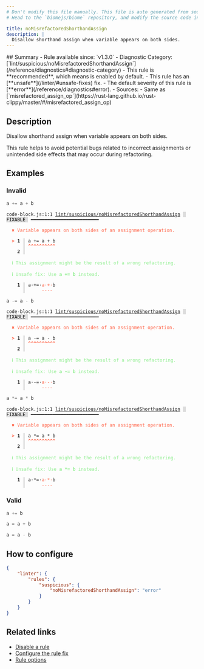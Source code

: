 ```yaml
---
# Don't modify this file manually. This file is auto generated from source, and you will lose your changes next time the website is built.
# Head to the `biomejs/biome` repository, and modify the source code in there.

title: noMisrefactoredShorthandAssign
description: |
  Disallow shorthand assign when variable appears on both sides.
---
```


<Tabs>
<TabItem label="JavaScript (and super languages)" icon="seti:javascript">
## Summary
- Rule available since: `v1.3.0`
- Diagnostic Category: [`lint/suspicious/noMisrefactoredShorthandAssign`](/reference/diagnostics#diagnostic-category)
- This rule is **recommended**, which means is enabled by default.
- This rule has an [**unsafe**](/linter/#unsafe-fixes) fix.
- The default severity of this rule is [**error**](/reference/diagnostics#error).
- Sources: 
  - Same as [`misrefactored_assign_op`](https://rust-lang.github.io/rust-clippy/master/#/misrefactored_assign_op)

## Description
Disallow shorthand assign when variable appears on both sides.

This rule helps to avoid potential bugs related to incorrect assignments or unintended
side effects that may occur during refactoring.

## Examples

### Invalid

```js
a += a + b
```

<pre class="language-text"><code class="language-text">code-block.js:1:1 <a href="https://biomejs.dev/linter/rules/no-misrefactored-shorthand-assign">lint/suspicious/noMisrefactoredShorthandAssign</a> <span style="color: #000; background-color: #ddd;"> FIXABLE </span> ━━━━━━━━━━━━━━━━━━━━━━━━━<br /><br />  <strong><span style="color: Tomato;">✖</span></strong> <span style="color: Tomato;">Variable appears on both sides of an assignment operation.</span><br />  <br />  <strong><span style="color: Tomato;">&gt;</span></strong> <strong>1 │ </strong>a += a + b<br />   <strong>   │ </strong><strong><span style="color: Tomato;">^</span></strong><strong><span style="color: Tomato;">^</span></strong><strong><span style="color: Tomato;">^</span></strong><strong><span style="color: Tomato;">^</span></strong><strong><span style="color: Tomato;">^</span></strong><strong><span style="color: Tomato;">^</span></strong><strong><span style="color: Tomato;">^</span></strong><strong><span style="color: Tomato;">^</span></strong><strong><span style="color: Tomato;">^</span></strong><strong><span style="color: Tomato;">^</span></strong><br />    <strong>2 │ </strong><br />  <br />  <strong><span style="color: lightgreen;">ℹ</span></strong> <span style="color: lightgreen;">This assignment might be the result of a wrong refactoring.</span><br />  <br />  <strong><span style="color: lightgreen;">ℹ</span></strong> <span style="color: lightgreen;">Unsafe fix</span><span style="color: lightgreen;">: </span><span style="color: lightgreen;">Use </span><span style="color: lightgreen;"><strong>a += b</strong></span><span style="color: lightgreen;"> instead.</span><br />  <br />  <strong>  1 │ </strong>a<span style="opacity: 0.8;">·</span>+=<span style="opacity: 0.8;">·</span><span style="color: Tomato;">a</span><span style="opacity: 0.8;"><span style="color: Tomato;">·</span></span><span style="color: Tomato;">+</span><span style="opacity: 0.8;"><span style="color: Tomato;">·</span></span>b<br />  <strong>    │ </strong>     <span style="color: Tomato;">-</span><span style="color: Tomato;">-</span><span style="color: Tomato;">-</span><span style="color: Tomato;">-</span> <br /></code></pre>

```js
a -= a - b
```

<pre class="language-text"><code class="language-text">code-block.js:1:1 <a href="https://biomejs.dev/linter/rules/no-misrefactored-shorthand-assign">lint/suspicious/noMisrefactoredShorthandAssign</a> <span style="color: #000; background-color: #ddd;"> FIXABLE </span> ━━━━━━━━━━━━━━━━━━━━━━━━━<br /><br />  <strong><span style="color: Tomato;">✖</span></strong> <span style="color: Tomato;">Variable appears on both sides of an assignment operation.</span><br />  <br />  <strong><span style="color: Tomato;">&gt;</span></strong> <strong>1 │ </strong>a -= a - b<br />   <strong>   │ </strong><strong><span style="color: Tomato;">^</span></strong><strong><span style="color: Tomato;">^</span></strong><strong><span style="color: Tomato;">^</span></strong><strong><span style="color: Tomato;">^</span></strong><strong><span style="color: Tomato;">^</span></strong><strong><span style="color: Tomato;">^</span></strong><strong><span style="color: Tomato;">^</span></strong><strong><span style="color: Tomato;">^</span></strong><strong><span style="color: Tomato;">^</span></strong><strong><span style="color: Tomato;">^</span></strong><br />    <strong>2 │ </strong><br />  <br />  <strong><span style="color: lightgreen;">ℹ</span></strong> <span style="color: lightgreen;">This assignment might be the result of a wrong refactoring.</span><br />  <br />  <strong><span style="color: lightgreen;">ℹ</span></strong> <span style="color: lightgreen;">Unsafe fix</span><span style="color: lightgreen;">: </span><span style="color: lightgreen;">Use </span><span style="color: lightgreen;"><strong>a -= b</strong></span><span style="color: lightgreen;"> instead.</span><br />  <br />  <strong>  1 │ </strong>a<span style="opacity: 0.8;">·</span>-=<span style="opacity: 0.8;">·</span><span style="color: Tomato;">a</span><span style="opacity: 0.8;"><span style="color: Tomato;">·</span></span><span style="color: Tomato;">-</span><span style="opacity: 0.8;"><span style="color: Tomato;">·</span></span>b<br />  <strong>    │ </strong>     <span style="color: Tomato;">-</span><span style="color: Tomato;">-</span><span style="color: Tomato;">-</span><span style="color: Tomato;">-</span> <br /></code></pre>

```js
a *= a * b
```

<pre class="language-text"><code class="language-text">code-block.js:1:1 <a href="https://biomejs.dev/linter/rules/no-misrefactored-shorthand-assign">lint/suspicious/noMisrefactoredShorthandAssign</a> <span style="color: #000; background-color: #ddd;"> FIXABLE </span> ━━━━━━━━━━━━━━━━━━━━━━━━━<br /><br />  <strong><span style="color: Tomato;">✖</span></strong> <span style="color: Tomato;">Variable appears on both sides of an assignment operation.</span><br />  <br />  <strong><span style="color: Tomato;">&gt;</span></strong> <strong>1 │ </strong>a &#42;= a &#42; b<br />   <strong>   │ </strong><strong><span style="color: Tomato;">^</span></strong><strong><span style="color: Tomato;">^</span></strong><strong><span style="color: Tomato;">^</span></strong><strong><span style="color: Tomato;">^</span></strong><strong><span style="color: Tomato;">^</span></strong><strong><span style="color: Tomato;">^</span></strong><strong><span style="color: Tomato;">^</span></strong><strong><span style="color: Tomato;">^</span></strong><strong><span style="color: Tomato;">^</span></strong><strong><span style="color: Tomato;">^</span></strong><br />    <strong>2 │ </strong><br />  <br />  <strong><span style="color: lightgreen;">ℹ</span></strong> <span style="color: lightgreen;">This assignment might be the result of a wrong refactoring.</span><br />  <br />  <strong><span style="color: lightgreen;">ℹ</span></strong> <span style="color: lightgreen;">Unsafe fix</span><span style="color: lightgreen;">: </span><span style="color: lightgreen;">Use </span><span style="color: lightgreen;"><strong>a &#42;= b</strong></span><span style="color: lightgreen;"> instead.</span><br />  <br />  <strong>  1 │ </strong>a<span style="opacity: 0.8;">·</span>&#42;=<span style="opacity: 0.8;">·</span><span style="color: Tomato;">a</span><span style="opacity: 0.8;"><span style="color: Tomato;">·</span></span><span style="color: Tomato;">&#42;</span><span style="opacity: 0.8;"><span style="color: Tomato;">·</span></span>b<br />  <strong>    │ </strong>     <span style="color: Tomato;">-</span><span style="color: Tomato;">-</span><span style="color: Tomato;">-</span><span style="color: Tomato;">-</span> <br /></code></pre>

### Valid

```js
a += b
```

```js
a = a + b
```

```js
a = a - b
```

## How to configure
```json title="biome.json"
{
	"linter": {
		"rules": {
			"suspicious": {
				"noMisrefactoredShorthandAssign": "error"
			}
		}
	}
}

```
## Related links

- [Disable a rule](/linter/#disable-a-lint-rule)
- [Configure the rule fix](/linter#configure-the-rule-fix)
- [Rule options](/linter/#rule-options)

</TabItem>
</Tabs>

